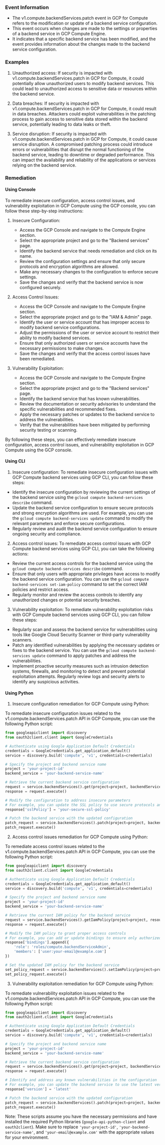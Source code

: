 
### Event Information

- The v1.compute.backendServices.patch event in GCP for Compute refers to the modification or update of a backend service configuration.
- This event occurs when changes are made to the settings or properties of a backend service in GCP Compute Engine.
- It indicates that a specific backend service has been modified, and the event provides information about the changes made to the backend service configuration.


### Examples

1. Unauthorized access: If security is impacted with v1.compute.backendServices.patch in GCP for Compute, it could potentially allow unauthorized users to modify backend services. This could lead to unauthorized access to sensitive data or resources within the backend service.

2. Data breaches: If security is impacted with v1.compute.backendServices.patch in GCP for Compute, it could result in data breaches. Attackers could exploit vulnerabilities in the patching process to gain access to sensitive data stored within the backend service, potentially leading to data leaks or theft.

3. Service disruption: If security is impacted with v1.compute.backendServices.patch in GCP for Compute, it could cause service disruption. A compromised patching process could introduce errors or vulnerabilities that disrupt the normal functioning of the backend service, leading to downtime or degraded performance. This can impact the availability and reliability of the applications or services relying on the backend service.

### Remediation

#### Using Console

To remediate insecure configuration, access control issues, and vulnerability exploitation in GCP Compute using the GCP console, you can follow these step-by-step instructions:

1. Insecure Configuration:
   - Access the GCP Console and navigate to the Compute Engine section.
   - Select the appropriate project and go to the "Backend services" page.
   - Identify the backend service that needs remediation and click on its name.
   - Review the configuration settings and ensure that only secure protocols and encryption algorithms are allowed.
   - Make any necessary changes to the configuration to enforce secure settings.
   - Save the changes and verify that the backend service is now configured securely.

2. Access Control Issues:
   - Access the GCP Console and navigate to the Compute Engine section.
   - Select the appropriate project and go to the "IAM & Admin" page.
   - Identify the user or service account that has improper access to modify backend service configurations.
   - Adjust the permissions of the user or service account to restrict their ability to modify backend services.
   - Ensure that only authorized users or service accounts have the necessary permissions to make changes.
   - Save the changes and verify that the access control issues have been remediated.

3. Vulnerability Exploitation:
   - Access the GCP Console and navigate to the Compute Engine section.
   - Select the appropriate project and go to the "Backend services" page.
   - Identify the backend service that has known vulnerabilities.
   - Review the documentation or security advisories to understand the specific vulnerabilities and recommended fixes.
   - Apply the necessary patches or updates to the backend service to address the vulnerabilities.
   - Verify that the vulnerabilities have been mitigated by performing security testing or scanning.

By following these steps, you can effectively remediate insecure configuration, access control issues, and vulnerability exploitation in GCP Compute using the GCP console.

#### Using CLI

1. Insecure configuration: To remediate insecure configuration issues with GCP Compute backend services using GCP CLI, you can follow these steps:

- Identify the insecure configuration by reviewing the current settings of the backend service using the `gcloud compute backend-services describe` command.
- Update the backend service configuration to ensure secure protocols and strong encryption algorithms are used. For example, you can use the `gcloud compute backend-services update` command to modify the relevant parameters and enforce secure configurations.
- Regularly review and audit the backend service configuration to ensure ongoing security and compliance.

2. Access control issues: To remediate access control issues with GCP Compute backend services using GCP CLI, you can take the following actions:

- Review the current access controls for the backend service using the `gcloud compute backend-services describe` command.
- Ensure that only users with appropriate privileges have access to modify the backend service configuration. You can use the `gcloud compute backend-services set-iam-policy` command to set the correct IAM policies and restrict access.
- Regularly monitor and review the access controls to identify any unauthorized changes or potential security breaches.

3. Vulnerability exploitation: To remediate vulnerability exploitation risks with GCP Compute backend services using GCP CLI, you can follow these steps:

- Regularly scan and assess the backend service for vulnerabilities using tools like Google Cloud Security Scanner or third-party vulnerability scanners.
- Patch any identified vulnerabilities by applying the necessary updates or fixes to the backend service. You can use the `gcloud compute backend-services update` command to apply patches and address the vulnerabilities.
- Implement proactive security measures such as intrusion detection systems, firewalls, and monitoring to detect and prevent potential exploitation attempts. Regularly review logs and security alerts to identify any suspicious activities.

#### Using Python

1. Insecure configuration remediation for GCP Compute using Python:

To remediate insecure configuration issues related to the v1.compute.backendServices.patch API in GCP Compute, you can use the following Python script:

```python
from googleapiclient import discovery
from oauth2client.client import GoogleCredentials

# Authenticate using Google Application Default Credentials
credentials = GoogleCredentials.get_application_default()
service = discovery.build('compute', 'v1', credentials=credentials)

# Specify the project and backend service name
project = 'your-project-id'
backend_service = 'your-backend-service-name'

# Retrieve the current backend service configuration
request = service.backendServices().get(project=project, backendService=backend_service)
response = request.execute()

# Modify the configuration to address insecure parameters
# For example, you can update the SSL policy to use secure protocols and encryption algorithms
response['sslPolicy'] = 'your-secure-ssl-policy'

# Patch the backend service with the updated configuration
patch_request = service.backendServices().patch(project=project, backendService=backend_service, body=response)
patch_request.execute()
```

2. Access control issues remediation for GCP Compute using Python:

To remediate access control issues related to the v1.compute.backendServices.patch API in GCP Compute, you can use the following Python script:

```python
from googleapiclient import discovery
from oauth2client.client import GoogleCredentials

# Authenticate using Google Application Default Credentials
credentials = GoogleCredentials.get_application_default()
service = discovery.build('compute', 'v1', credentials=credentials)

# Specify the project and backend service name
project = 'your-project-id'
backend_service = 'your-backend-service-name'

# Retrieve the current IAM policy for the backend service
request = service.backendServices().getIamPolicy(project=project, resource=backend_service)
response = request.execute()

# Modify the IAM policy to grant proper access controls
# For example, you can add or update bindings to ensure only authorized users have access
response['bindings'].append({
    'role': 'roles/compute.backendServiceAdmin',
    'members': ['user:your-email@example.com']
})

# Set the updated IAM policy for the backend service
set_policy_request = service.backendServices().setIamPolicy(project=project, resource=backend_service, body=response)
set_policy_request.execute()
```

3. Vulnerability exploitation remediation for GCP Compute using Python:

To remediate vulnerability exploitation issues related to the v1.compute.backendServices.patch API in GCP Compute, you can use the following Python script:

```python
from googleapiclient import discovery
from oauth2client.client import GoogleCredentials

# Authenticate using Google Application Default Credentials
credentials = GoogleCredentials.get_application_default()
service = discovery.build('compute', 'v1', credentials=credentials)

# Specify the project and backend service name
project = 'your-project-id'
backend_service = 'your-backend-service-name'

# Retrieve the current backend service configuration
request = service.backendServices().get(project=project, backendService=backend_service)
response = request.execute()

# Identify and address any known vulnerabilities in the configuration
# For example, you can update the backend service to use the latest version or apply security patches
response['version'] = 'latest'

# Patch the backend service with the updated configuration
patch_request = service.backendServices().patch(project=project, backendService=backend_service, body=response)
patch_request.execute()
```

Note: These scripts assume you have the necessary permissions and have installed the required Python libraries (`google-api-python-client` and `oauth2client`). Make sure to replace `'your-project-id'`, `'your-backend-service-name'`, and `'your-email@example.com'` with the appropriate values for your environment.

